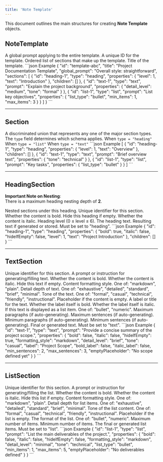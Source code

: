 ```yaml
---
title: 'Note Template'
---
```


This document outlines the main structures for creating **Note Template** objects.

## NoteTemplate

<ResponseField name="NoteTemplate" type="Object">
  <Expandable title="properties">
    <ResponseField name="global_prompt" type="string">
      A global prompt applying to the entire template.
    </ResponseField>
    <ResponseField name="id" type="string" required>
      A unique ID for the template.
    </ResponseField>
    <ResponseField name="sections" type="Array of Section objects" required>
      Ordered list of sections that make up the template.
    </ResponseField>
    <ResponseField name="title" type="string" required>
      Title of the template.
    </ResponseField>
  </Expandable>
</ResponseField>

<CodeGroup>
```json Example
{
  "id": "template-abc",
  "title": "Project Documentation Template",
  "global_prompt": "Overall style: straightforward",
  "sections": [
    {
      "id": "heading-1",
      "type": "heading",
      "properties": {
        "level": 1,
        "text": "Introduction"
      },
      "children": []
    },
    {
      "id": "text-1",
      "type": "text",
      "prompt": "Explain the project background",
      "properties": {
        "detail_level": "medium",
        "tone": "formal"
      }
    },
    {
      "id": "list-1",
      "type": "list",
      "prompt": "List key objectives",
      "properties": {
        "list_type": "bullet",
        "min_items": 1,
        "max_items": 3
      }
    }
  ]
}
```
</CodeGroup>

---

## Section

<ResponseField name="Section" type="Discriminated Union">
  A discriminated union that represents any one of the major section types. The <code>type</code> field 
  determines which schema applies.
  
  <Expandable title="possible types">
    <ResponseField name="HeadingSection" type="Object">
      When <code>type = "heading"</code>
    </ResponseField>
    <ResponseField name="ListSection" type="Object">
      When <code>type = "list"</code>
    </ResponseField>
    <ResponseField name="TextSection" type="Object">
      When <code>type = "text"</code>
    </ResponseField>
  </Expandable>
</ResponseField>

<CodeGroup>
```json Example
[
  {
    "id": "heading-1",
    "type": "heading",
    "properties": { "level": 1, "text": "Overview" },
    "children": []
  },
  {
    "id": "text-1",
    "type": "text",
    "prompt": "Brief overview text",
    "properties": { "tone": "technical" }
  },
  {
    "id": "list-1",
    "type": "list",
    "prompt": "Key tasks",
    "properties": { "list_type": "bullet" }
  }
]
```
</CodeGroup>

---

## HeadingSection

**Important Note on Nesting**:  
There is a maximum heading nesting depth of **2**.

<ResponseField name="HeadingSection" type="Object">
  <Expandable title="properties">
    <ResponseField name="children" type="Array of Section objects" required>
      Nested sections under this heading.
    </ResponseField>
    <ResponseField name="id" type="string" required>
      Unique identifier for this section.
    </ResponseField>
    <ResponseField name="properties" type="Object" required>
      <Expandable title="properties">
        <ResponseField name="bold" type="boolean">
          Whether the content is bold.
        </ResponseField>
        <ResponseField name="hideIfEmpty" type="boolean">
          Hide this heading if empty.
        </ResponseField>
        <ResponseField name="italic" type="boolean">
          Whether the content is italic.
        </ResponseField>
        <ResponseField name="level" type="number" required>
          Heading level (0 ≤ level ≤ 6).
        </ResponseField>
        <ResponseField name="text" type="string" required>
          The heading text.
        </ResponseField>
      </Expandable>
    </ResponseField>
    <ResponseField name="result" type="string">
      Resulting text if generated or stored.
    </ResponseField>
    <ResponseField name="type" type="string" required>
      Must be set to "heading".
    </ResponseField>
  </Expandable>
</ResponseField>

<CodeGroup>
```json Example
{
  "id": "heading-1",
  "type": "heading",
  "properties": {
    "bold": true,
    "italic": false,
    "hideIfEmpty": false,
    "level": 1,
    "text": "Project Introduction"
  },
  "children": []
}
```
</CodeGroup>

---

## TextSection

<ResponseField name="TextSection" type="Object">
  <Expandable title="properties">
    <ResponseField name="id" type="string" required>
      Unique identifier for this section.
    </ResponseField>
    <ResponseField name="prompt" type="string" required>
      A prompt or instruction for generating/filling text.
    </ResponseField>
    <ResponseField name="properties" type="Object" required>
      <Expandable title="properties">
        <ResponseField name="bold" type="boolean">
          Whether the content is bold.
        </ResponseField>
        <ResponseField name="italic" type="boolean">
          Whether the content is italic.
        </ResponseField>
        <ResponseField name="hideIfEmpty" type="boolean">
          Hide this text if empty.
        </ResponseField>
        <ResponseField name="formatting_style" type="string" default="markdown">
          Content formatting style. One of: "markdown", "plain".
        </ResponseField>
        <ResponseField name="detail_level" type="string" default="standard">
          Detail depth of text. One of: "exhaustive", "detailed", "standard", "brief", "minimal".
        </ResponseField>
        <ResponseField name="tone" type="string" default="formal">
          Tone of the text. One of: "formal", "casual", "technical", "friendly", "instructional".
        </ResponseField>
        <ResponseField name="emptyPlaceholder" type="string">
          Placeholder if the content is empty.
        </ResponseField>
        <ResponseField name="label" type="string">
          A label or title for the text.
        </ResponseField>
        <ResponseField name="bold_label" type="boolean">
          Whether the label itself is bold.
        </ResponseField>
        <ResponseField name="italic_label" type="boolean">
          Whether the label itself is italic.
        </ResponseField>
        <ResponseField name="list_type" type="string">
          If this text is displayed as a list item. One of: "bullet", "numeric".
        </ResponseField>
        <ResponseField name="max_paragraphs" type="number">
          Maximum paragraphs (if auto-generating).
        </ResponseField>
        <ResponseField name="max_sentences" type="number">
          Maximum sentences (if auto-generating).
        </ResponseField>
        <ResponseField name="min_paragraphs" type="number">
          Minimum paragraphs (if auto-generating).
        </ResponseField>
        <ResponseField name="min_sentences" type="number">
          Minimum sentences (if auto-generating).
        </ResponseField>
      </Expandable>
    </ResponseField>
    <ResponseField name="result" type="string">
      Final or generated text.
    </ResponseField>
    <ResponseField name="type" type="string" required>
      Must be set to "text".
    </ResponseField>
  </Expandable>
</ResponseField>

<CodeGroup>
```json Example
{
  "id": "text-1",
  "type": "text",
  "prompt": "Provide a concise summary of the project scope.",
  "properties": {
    "bold": false,
    "italic": false,
    "hideIfEmpty": true,
    "formatting_style": "markdown",
    "detail_level": "brief",
    "tone": "casual",
    "label": "Project Scope",
    "bold_label": false,
    "italic_label": false,
    "min_sentences": 2,
    "max_sentences": 3,
    "emptyPlaceholder": "No scope defined yet"
  }
}
```
</CodeGroup>

---

## ListSection

<ResponseField name="ListSection" type="Object">
  <Expandable title="properties">
    <ResponseField name="id" type="string" required>
      Unique identifier for this section.
    </ResponseField>
    <ResponseField name="prompt" type="string" required>
      A prompt or instruction for generating/filling the list.
    </ResponseField>
    <ResponseField name="properties" type="Object" required>
      <Expandable title="properties">
        <ResponseField name="bold" type="boolean">
          Whether the content is bold.
        </ResponseField>
        <ResponseField name="italic" type="boolean">
          Whether the content is italic.
        </ResponseField>
        <ResponseField name="hideIfEmpty" type="boolean">
          Hide this list if empty.
        </ResponseField>
        <ResponseField name="formatting_style" type="string" default="markdown">
          Content formatting style. One of: "markdown", "plain".
        </ResponseField>
        <ResponseField name="detail_level" type="string" default="standard">
          Detail depth for list items. One of: "exhaustive", "detailed", "standard", "brief", "minimal".
        </ResponseField>
        <ResponseField name="tone" type="string" default="formal">
          Tone of the list content. One of: "formal", "casual", "technical", "friendly", "instructional".
        </ResponseField>
        <ResponseField name="emptyPlaceholder" type="string">
          Placeholder if the list is empty.
        </ResponseField>
        <ResponseField name="list_type" type="string" required>
          The format of the list. One of: "bullet", "numeric".
        </ResponseField>
        <ResponseField name="max_items" type="number">
          Maximum number of items.
        </ResponseField>
        <ResponseField name="min_items" type="number">
          Minimum number of items.
        </ResponseField>
      </Expandable>
    </ResponseField>
    <ResponseField name="result" type="Array of strings">
      The final or generated list items.
    </ResponseField>
    <ResponseField name="type" type="string" required>
      Must be set to "list".
    </ResponseField>
  </Expandable>
</ResponseField>

<CodeGroup>
```json Example
{
  "id": "list-1",
  "type": "list",
  "prompt": "List the main deliverables of the project.",
  "properties": {
    "bold": false,
    "italic": false,
    "hideIfEmpty": false,
    "formatting_style": "markdown",
    "detail_level": "minimal",
    "tone": "technical",
    "list_type": "bullet",
    "min_items": 1,
    "max_items": 5,
    "emptyPlaceholder": "No deliverables defined"
  }
}
```
</CodeGroup>

